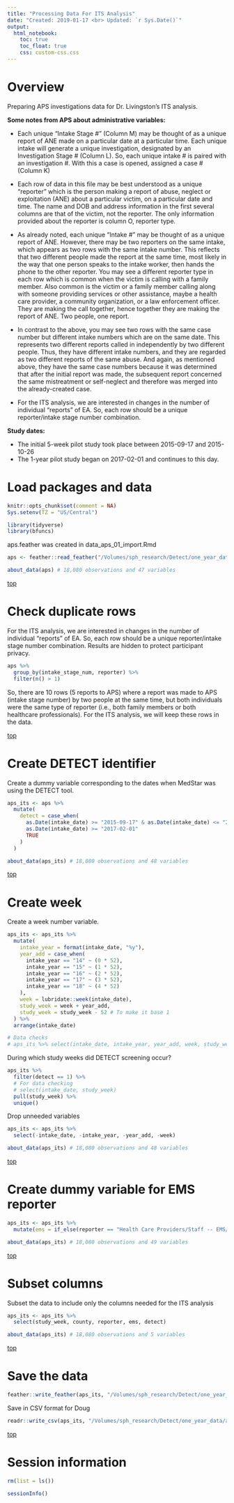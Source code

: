 ```yaml
---
title: "Processing Data For ITS Analysis"
date: "Created: 2019-01-17 <br> Updated: `r Sys.Date()`"
output: 
  html_notebook:
    toc: true
    toc_float: true
    css: custom-css.css
---
```


# Overview

Preparing APS investigations data for Dr. Livingston's ITS analysis.

**Some notes from APS about administrative variables:**

* Each unique "Intake Stage #" (Column M) may be thought of as a unique report of ANE made on a particular date at a particular time. Each unique intake will generate a unique investigation, designated by an Investigation Stage # (Column L). So, each unique intake # is paired with an investigation #. With this a case is opened, assigned a case # (Column K)

* Each row of data in this file may be best understood as a unique "reporter" which is the person making a report of abuse, neglect or exploitation (ANE) about a particular victim, on a particular date and time. The name and DOB and address information in the first several columns are that of the victim, not the reporter. The only information provided about the reporter is column O, reporter type. 

* As already noted, each unique "Intake #" may be thought of as a unique report of ANE. However, there may be two reporters on the same intake, which appears as two rows with the same intake number. This reflects that two different people made the report at the same time, most likely in the way that one person speaks to the intake worker, then hands the phone to the other reporter. You may see a different reporter type in each row which is common when the victim is calling with a family member. Also common is the victim or a family member calling along with someone providing services or other assistance, maybe a health care provider, a community organization, or a law enforcement officer.  They are making the call together, hence together they are making the report of ANE. Two people, one report. 

* In contrast to the above, you may see two rows with the same case number but different intake numbers which are on the same date.  This represents two different reports called in independently by two different people. Thus, they have different intake numbers, and they are regarded as two different reports of the same abuse. And again, as mentioned above, they have the same case numbers because it was determined that after the initial report was made, the subsequent report concerned the same mistreatment or self-neglect and therefore was merged into the already-created case.

* For the ITS analysis, we are interested in changes in the number of individual "reports" of EA. So, each row should be a unique reporter/intake stage number combination.


**Study dates:**

* The initial 5-week pilot study took place between 2015-09-17 and 2015-10-26     
* The 1-year pilot study began on 2017-02-01 and continues to this day.    


# Load packages and data

```r
knitr::opts_chunk$set(comment = NA)
Sys.setenv(TZ = "US/Central")
```

```r
library(tidyverse)
library(bfuncs)
```

aps.feather was created in data_aps_01_import.Rmd

```r
aps <- feather::read_feather("/Volumes/sph_research/Detect/one_year_data/aps.feather")
```

```r
about_data(aps) # 18,080 observations and 47 variables
```

[top](#top)










# Check duplicate rows

For the ITS analysis, we are interested in changes in the number of individual "reports" of EA. So, each row should be a unique reporter/intake stage number combination. Results are hidden to protect participant privacy.

```r
aps %>% 
  group_by(intake_stage_num, reporter) %>% 
  filter(n() > 1)
```

So, there are 10 rows (5 reports to APS) where a report was made to APS (intake stage number) by two people at the same time, but both individuals were the same type of reporter (i.e., both family members or both healthcare professionals). For the ITS analysis, we will keep these rows in the data.

[top](#top)










# Create DETECT identifier

Create a dummy variable corresponding to the dates when MedStar was using the DETECT tool.

```r
aps_its <- aps %>% 
  mutate(
    detect = case_when(
      as.Date(intake_date) >= "2015-09-17" & as.Date(intake_date) <= "2015-10-26" ~ 1,
      as.Date(intake_date) >= "2017-02-01"                                        ~ 1,
      TRUE                                                                        ~ 0
    )
  )
```

```r
about_data(aps_its) # 18,080 observations and 48 variables
```

[top](#top)










# Create week

Create a week number variable.

```r
aps_its <- aps_its %>% 
  mutate(
    intake_year = format(intake_date, "%y"),
    year_add = case_when(
      intake_year == "14" ~ (0 * 52),
      intake_year == "15" ~ (1 * 52),
      intake_year == "16" ~ (2 * 52),
      intake_year == "17" ~ (3 * 52),
      intake_year == "18" ~ (4 * 52)
    ),
    week = lubridate::week(intake_date),
    study_week = week + year_add,
    study_week = study_week - 52 # To make it base 1
  ) %>% 
  arrange(intake_date)
```

```r
# Data checks
# aps_its %>% select(intake_date, intake_year, year_add, week, study_week, detect)
```

During which study weeks did DETECT screening occur?

```r
aps_its %>% 
  filter(detect == 1) %>% 
  # For data checking
  # select(intake_date, study_week)
  pull(study_week) %>% 
  unique()
```

Drop unneeded variables

```r
aps_its <- aps_its %>% 
  select(-intake_date, -intake_year, -year_add, -week)
```

```r
about_data(aps_its) # 18,080 observations and 48 variables
```

[top](#top)










# Create dummy variable for EMS reporter

```r
aps_its <- aps_its %>% 
  mutate(ems = if_else(reporter == "Health Care Providers/Staff -- EMS/EMT", 1, 0))
```

```r
about_data(aps_its) # 18,080 observations and 49 variables
```

[top](#top)










# Subset columns

Subset the data to include only the columns needed for the ITS analysis

```r
aps_its <- aps_its %>% 
  select(study_week, county, reporter, ems, detect)
```

```r
about_data(aps_its) # 18,080 observations and 5 variables
```

[top](#top)










# Save the data

```r
feather::write_feather(aps_its, "/Volumes/sph_research/Detect/one_year_data/aps_its.feather")
```

Save in CSV format for Doug

```r
readr::write_csv(aps_its, "/Volumes/sph_research/Detect/one_year_data/aps_its.csv")
```

[top](#top)










# Session information

```r
rm(list = ls())
```

```r
sessionInfo()
```